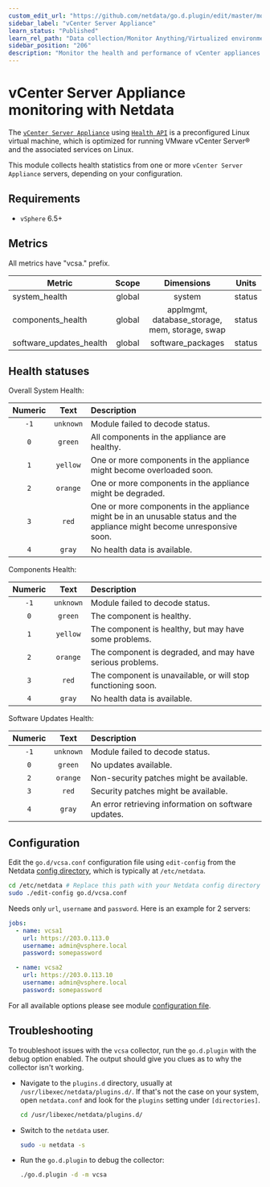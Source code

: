 ```yaml
---
custom_edit_url: "https://github.com/netdata/go.d.plugin/edit/master/modules/vcsa/README.md"
sidebar_label: "vCenter Server Appliance"
learn_status: "Published"
learn_rel_path: "Data collection/Monitor Anything/Virtualized environments/Virtualize hosts"
sidebar_position: "206"
description: "Monitor the health and performance of vCenter appliances with zero configuration, per-second metric granularity, and interactive visualizations."
---
```



# vCenter Server Appliance monitoring with Netdata

The [`vCenter Server Appliance`](https://docs.vmware.com/en/VMware-vSphere/6.5/com.vmware.vsphere.vcsa.doc/GUID-223C2821-BD98-4C7A-936B-7DBE96291BA4.html)
using [`Health API`](https://code.vmware.com/apis/60/vcenter-server-appliance-management) is a preconfigured Linux
virtual machine, which is optimized for running VMware vCenter Server® and the associated services on Linux.

This module collects health statistics from one or more `vCenter Server Appliance` servers, depending on your
configuration.

## Requirements

- `vSphere` 6.5+

## Metrics

All metrics have "vcsa." prefix.

| Metric                  | Scope  |                   Dimensions                   | Units  |
|-------------------------|:------:|:----------------------------------------------:|:------:|
| system_health           | global |                     system                     | status |
| components_health       | global | applmgmt, database_storage, mem, storage, swap | status |
| software_updates_health | global |               software_packages                | status |

## Health statuses

Overall System Health:

| Numeric |   Text    | Description                                                                                                              |
|:-------:|:---------:|:-------------------------------------------------------------------------------------------------------------------------|
|  `-1`   | `unknown` | Module failed to decode status.                                                                                          |
|   `0`   |  `green`  | All components in the appliance are healthy.                                                                             |
|   `1`   | `yellow`  | One or more components in the appliance might become overloaded soon.                                                    |
|   `2`   | `orange`  | One or more components in the appliance might be degraded.                                                               |
|   `3`   |   `red`   | One or more components in the appliance might be in an unusable status and the appliance might become unresponsive soon. |
|   `4`   |  `gray`   | No health data is available.                                                                                             |

Components Health:

| Numeric |   Text    | Description                                                  |
|:-------:|:---------:|:-------------------------------------------------------------|
|  `-1`   | `unknown` | Module failed to decode status.                              |
|   `0`   |  `green`  | The component is healthy.                                    |
|   `1`   | `yellow`  | The component is healthy, but may have some problems.        |
|   `2`   | `orange`  | The component is degraded, and may have serious problems.    |
|   `3`   |   `red`   | The component is unavailable, or will stop functioning soon. |
|   `4`   |  `gray`   | No health data is available.                                 |

Software Updates Health:

| Numeric |   Text    | Description                                          |
|:-------:|:---------:|:-----------------------------------------------------|
|  `-1`   | `unknown` | Module failed to decode status.                      |
|   `0`   |  `green`  | No updates available.                                |
|   `2`   | `orange`  | Non-security patches might be available.             |
|   `3`   |   `red`   | Security patches might be available.                 |
|   `4`   |  `gray`   | An error retrieving information on software updates. |

## Configuration

Edit the `go.d/vcsa.conf` configuration file using `edit-config` from the
Netdata [config directory](https://learn.netdata.cloud/docs/configure/nodes), which is typically at `/etc/netdata`.

```bash
cd /etc/netdata # Replace this path with your Netdata config directory
sudo ./edit-config go.d/vcsa.conf
```

Needs only `url`, `username` and `password`. Here is an example for 2 servers:

```yaml
jobs:
  - name: vcsa1
    url: https://203.0.113.0
    username: admin@vsphere.local
    password: somepassword

  - name: vcsa2
    url: https://203.0.113.10
    username: admin@vsphere.local
    password: somepassword
```

For all available options please see
module [configuration file](https://github.com/netdata/go.d.plugin/blob/master/config/go.d/vcsa.conf).

## Troubleshooting

To troubleshoot issues with the `vcsa` collector, run the `go.d.plugin` with the debug option enabled. The output should
give you clues as to why the collector isn't working.

- Navigate to the `plugins.d` directory, usually at `/usr/libexec/netdata/plugins.d/`. If that's not the case on
  your system, open `netdata.conf` and look for the `plugins` setting under `[directories]`.

  ```bash
  cd /usr/libexec/netdata/plugins.d/
  ```

- Switch to the `netdata` user.

  ```bash
  sudo -u netdata -s
  ```

- Run the `go.d.plugin` to debug the collector:

  ```bash
  ./go.d.plugin -d -m vcsa
  ```
